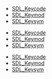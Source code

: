 <!-- DO NOT HAND-EDIT CATEGORY LISTS, THEY ARE AUTOGENERATED AND WILL BE OVERWRITTEN, BASED ON TAGS IN INDIVIDUAL PAGE FOOTERS. EDIT THOSE INSTEAD. -->
<!-- BEGIN CATEGORY LIST -->
* [[SDL_Keycode]]
* [[SDL_Keymod]]
* [[SDL_Keysym]]
<!-- END CATEGORY LIST -->
* [[SDL_Keycode]]
* [[SDL_Keymod]]
* [[SDL_Keysym]]
<!-- END CATEGORY LIST -->
* [[SDL_Keycode]]
* [[SDL_Keymod]]
* [[SDL_Keysym]]
<!-- END CATEGORY LIST -->
